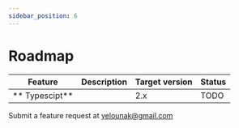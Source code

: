 ```yaml
---
sidebar_position: 6
---
```


# Roadmap

| Feature  | Description  | Target version  | Status |
|---|---|---|---|
| ** Typescipt**  |  | 2.x  |  TODO |

Submit a feature request at yelounak@gmail.com